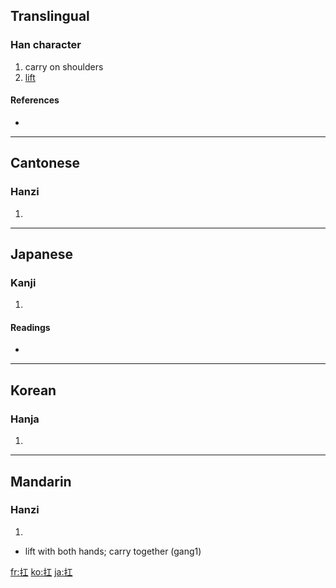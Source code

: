 {{also|摃}}
==Translingual==

===Han character===
{{Han char|rn=64|rad=手|as=03|sn=6|four=5101<sub>0</sub>|canj=手一 (QM)}}

# carry on shoulders
# [[lift]]

====References====
* {{Han ref|kx=0417.230|dkj=11798|dj=0764.150|hdz=31829.030|uh=625B|ud=25179|bh=A6AA|bd=42666}}

----

==Cantonese==

===Hanzi===
{{yue-hanzi|jyut=|y=gong1}}

# {{defn|Cantonese}}

----

==Japanese==

===Kanji===
{{ja-kanji|grade=|rs=手03}}

# {{defn|Japanese}}

====Readings====
* {{ja-readings|on=[[こう]] (kō)|kun=[[あげる]] (ageru), [[かつぐ]] (katsugu)}}

----

==Korean==

===Hanja===
{{ko-hanja|hangeul=강|eumhun=|rv=gang|mr=kang|y=kang}}

# {{defn|Korean}}

----

==Mandarin==

===Hanzi===
{{cmn-hanzi|pin=[[káng]] ([[kang2]])|wg=k'ang<sup>2</sup>; [[gang1]]}}

# {{defn|Mandarin}}

* lift with both hands; carry together (gang1)

[[fr:扛]]
[[ko:扛]]
[[ja:扛]]